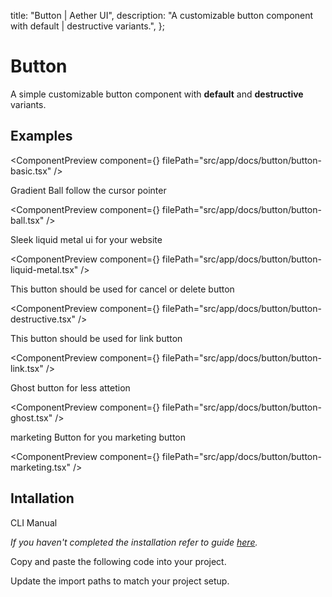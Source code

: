   title: "Button | Aether UI",
  description: "A customizable button component with default | destructive variants.",
};


# Button

A simple customizable button component with **default** and **destructive** variants.

## Examples

<ComponentPreview component={<ButtonBasic />} filePath="src/app/docs/button/button-basic.tsx" />

Gradient Ball follow the cursor pointer

<ComponentPreview component={<ButtonBall />} filePath="src/app/docs/button/button-ball.tsx" />

Sleek liquid metal ui for your website

<ComponentPreview
  component={<ButtonLiquidMetal />}
  filePath="src/app/docs/button/button-liquid-metal.tsx"
/>

This button should be used for cancel or delete button

<ComponentPreview
  component={<ButtonDestructive />}
  filePath="src/app/docs/button/button-destructive.tsx"
/>

This button should be used for link button

<ComponentPreview component={<ButtonLink />} filePath="src/app/docs/button/button-link.tsx" />

Ghost button for less attetion

<ComponentPreview component={<ButtonGhost />} filePath="src/app/docs/button/button-ghost.tsx" />

marketing Button for you marketing button

<ComponentPreview
  component={<ButtonMarketing />}
  filePath="src/app/docs/button/button-marketing.tsx"
/>

## Intallation

<Tabs defaultValue="cli">

<TabsList>
  <TabsTrigger value="cli">CLI</TabsTrigger>
  <TabsTrigger value="manual">Manual</TabsTrigger>
</TabsList>

<TabsContent value="cli">

<InstallationCli value="button" />

</TabsContent>

<TabsContent value="manual">

<Steps>

<Step> _If you haven't completed the installation refer to guide [here](/docs/installation)._</Step>

<Step>Copy and paste the following code into your project.</Step>

<CodeBlock filePath="src/content/button.tsx" />

<Step>Update the import paths to match your project setup.</Step>

</Steps>

</TabsContent>

</Tabs>
